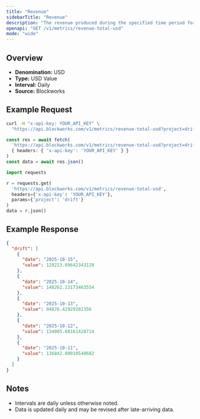 ```yaml
---
title: "Revenue"
sidebarTitle: "Revenue"
description: "The revenue produced during the specified time period for given project."
openapi: "GET /v1/metrics/revenue-total-usd"
mode: "wide"
---
```


## Overview

- **Denomination:** USD
- **Type:** USD Value
- **Interval:** Daily
- **Source:** Blockworks

## Example Request

<CodeGroup>

```bash cURL
curl -H "x-api-key: YOUR_API_KEY" \
  "https://api.blockworks.com/v1/metrics/revenue-total-usd?project=drift"
```

```typescript TypeScript
const res = await fetch(
  'https://api.blockworks.com/v1/metrics/revenue-total-usd?project=drift',
  { headers: { 'x-api-key': 'YOUR_API_KEY' } }
)
const data = await res.json()
```

```python Python
import requests

r = requests.get(
  'https://api.blockworks.com/v1/metrics/revenue-total-usd',
  headers={'x-api-key': 'YOUR_API_KEY'},
  params={'project': 'drift'}
)
data = r.json()
```

</CodeGroup>

## Example Response

```json
{
  "drift": [
    {
      "date": "2025-10-15",
      "value": 129213.09642343129
    },
    {
      "date": "2025-10-14",
      "value": 148262.13173463554
    },
    {
      "date": "2025-10-13",
      "value": 94876.42929201356
    },
    {
      "date": "2025-10-12",
      "value": 134805.68161428714
    },
    {
      "date": "2025-10-11",
      "value": 136842.80010540682
    }
  ]
}
```

## Notes
- Intervals are daily unless otherwise noted.
- Data is updated daily and may be revised after late-arriving data.